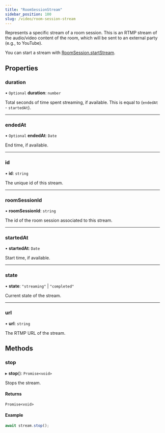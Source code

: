 ```yaml
---
title: "RoomSessionStream"
sidebar_position: 100
slug: /video/room-session-stream
---
```


Represents a specific stream of a room session. This is an RTMP stream of the
audio/video content of the room, which will be sent to an external party (e.g.,
to YouTube).

You can start a stream with [RoomSession.startStream](/sdks/browser-sdk/video/room-session#startstream).

## Properties

### duration

• `Optional` **duration**: `number`

Total seconds of time spent streaming, if available. This is equal to (`endedAt` - `startedAt`).

---

### endedAt

• `Optional` **endedAt**: `Date`

End time, if available.

---

### id

• **id**: `string`

The unique id of this stream.

---

### roomSessionId

• **roomSessionId**: `string`

The id of the room session associated to this stream.

---

### startedAt

• **startedAt**: `Date`

Start time, if available.

---

### state

• **state**: `"streaming"` \| `"completed"`

Current state of the stream.

---

### url

• **url**: `string`

The RTMP URL of the stream.

## Methods

### stop

▸ **stop**(): `Promise<void>`

Stops the stream.

#### Returns

`Promise<void>`

#### Example

```javascript
await stream.stop();
```
